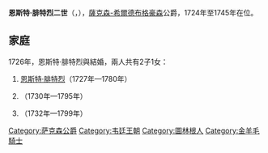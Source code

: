 {{Multiple issues|
{{Expand language|1=en|time=2021-02-03T11:04:09+00:00}}
{{Unreferenced|time=2021-02-03T11:04:09+00:00}}
}}
{{Infobox noble
| name        = 恩斯特·腓特烈二世
| image       = ErnstFriedrich2hibu.jpg
| image_size  = 180px
| succession  = 薩克森-希爾德布格豪森公爵
| reign       = 1724年 — 1745年
| predecessor = [[恩斯特·腓特烈一世|恩斯特·腓特烈一世]]
| successor   = [[恩斯特·腓特烈三世|恩斯特·腓特烈三世]]
| birth_date  = {{Birth date|1707|12|17|df=y}}
| birth_place = [[希爾德布格豪森|希爾德布格豪森]]
| death_date  = {{Death date and age|1745|8|13|1707 |12|17|df=y}}
| death_place = 希爾德布格豪森
| noble family= [[韋廷王朝|韋廷王朝]]
| father      = [[恩斯特·腓特烈一世|恩斯特·腓特烈一世]]
| mother      = 索菲亞·阿爾貝汀
}}
'''恩斯特·腓特烈二世'''（{{lang-de|Ernst Friedrich II.}}，{{bd|1707年|12月17日|1745年|8月13日}}），[[薩克森-希爾德布格豪森|薩克森-希爾德布格豪森]]公爵，1724年至1745年在位。

== 家庭 ==
1726年，恩斯特·腓特烈與{{le|埃爾巴赫-菲斯特瑙的卡羅琳|Countess Caroline of Erbach-Fürstenau}}結婚，兩人共有2子1女：
# [[恩斯特·腓特烈三世|恩斯特·腓特烈]]（1727年—1780年）
# {{le|薩克森-希爾德布格豪森的歐根|Prince Eugene of Saxe-Hildburghausen|歐根}}（1730年—1795年）
# {{le|薩克森-希爾德布格豪森的阿瑪莉埃|Amalie of Saxe-Hildburghausen|阿瑪莉埃}}（1732年—1799年）


{{s-start}}
{{s-hou|[[韋廷王朝|韋廷王朝]]|1707年|12月17日|1745年|8月13日}}
{{S-reg}}
{{s-bef|before=[[恩斯特·腓特烈一世|恩斯特·腓特烈一世]]}}
{{s-ttl|title=[[薩克森公爵|薩克森-希爾德布格豪森公爵]]|years=1724年–1745年}}
{{s-aft|after=[[恩斯特·腓特烈三世|恩斯特·腓特烈三世]]}}
{{s-end}}

{{normdaten}}
[[Category:萨克森公爵|Category:萨克森公爵]]
[[Category:韦廷王朝|Category:韦廷王朝]]
[[Category:圖林根人|Category:圖林根人]]
[[Category:金羊毛騎士|Category:金羊毛騎士]]